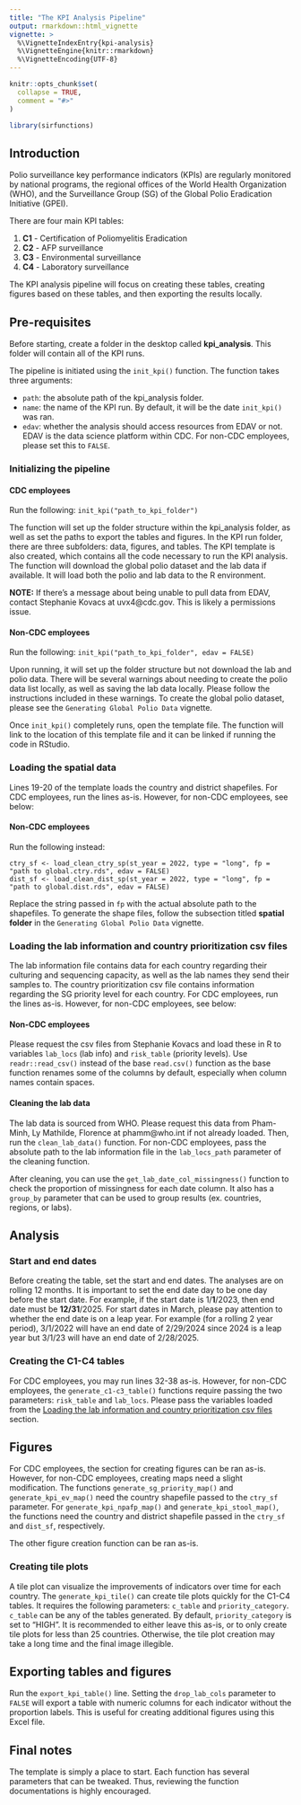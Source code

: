 ```yaml
---
title: "The KPI Analysis Pipeline"
output: rmarkdown::html_vignette
vignette: >
  %\VignetteIndexEntry{kpi-analysis}
  %\VignetteEngine{knitr::rmarkdown}
  %\VignetteEncoding{UTF-8}
---
```


```r
knitr::opts_chunk$set(
  collapse = TRUE,
  comment = "#>"
)
```

```r
library(sirfunctions)
```

## Introduction
Polio surveillance key performance indicators (KPIs) are regularly monitored by national programs, the regional offices of the World Health Organization (WHO), and the Surveillance Group (SG) of the Global Polio Eradication Initiative (GPEI).  

There are four main KPI tables: 

1. **C1** - Certification of Poliomyelitis Eradication
2. **C2** - AFP surveillance
3. **C3** - Environmental surveillance
4. **C4** - Laboratory surveillance

The KPI analysis pipeline will focus on creating these tables, creating figures based on these tables, and then exporting the results locally.

## Pre-requisites

Before starting, create a folder in the desktop called **kpi_analysis**. This folder will contain all of the KPI runs.

The pipeline is initiated using the `init_kpi()` function. The function takes three arguments:

- `path`: the absolute path of the kpi_analysis folder.
- `name`: the name of the KPI run. By default, it will be the date `init_kpi()` was ran.
- `edav`: whether the analysis should access resources from EDAV or not. EDAV is the data science platform within CDC. For non-CDC employees, please set this to `FALSE`.

### Initializing the pipeline

#### CDC employees
Run the following: `init_kpi("path_to_kpi_folder")`

The function will set up the folder structure within the kpi_analysis folder, as well as set the paths to export the tables and figures. In the KPI run folder, there are three subfolders: data, figures, and tables. The KPI template is also created, which contains all the code necessary to run the KPI analysis. The function will download the global polio dataset and the lab data if available. It will load both the polio and lab data to the R environment.

**NOTE:** If there's a message about being unable to pull data from EDAV, contact Stephanie Kovacs at uvx4@cdc.gov. This is likely a permissions issue.

#### Non-CDC employees
Run the following: `init_kpi("path_to_kpi_folder", edav = FALSE)`

Upon running, it will set up the folder structure but not download the lab and polio data. There will be several warnings about needing to create the polio data list locally, as well as saving the lab data locally. Please follow the instructions included in these warnings. To create the global polio dataset, please see the `Generating Global Polio Data` vignette.

Once `init_kpi()` completely runs, open the template file. The function will link to the location of this template file and it can be linked if running the code in RStudio.

### Loading the spatial data
Lines 19-20 of the template loads the country and district shapefiles. For CDC employees, run the lines as-is. However, for non-CDC employees, see below:

#### Non-CDC employees
Run the following instead: 

```
ctry_sf <- load_clean_ctry_sp(st_year = 2022, type = "long", fp = "path to global.ctry.rds", edav = FALSE)
dist_sf <- load_clean_dist_sp(st_year = 2022, type = "long", fp = "path to global.dist.rds", edav = FALSE)
```

Replace the string passed in `fp` with the actual absolute path to the shapefiles. To generate the shape files, follow the subsection titled **spatial folder** in the `Generating Global Polio Data` vignette.

### Loading the lab information and country prioritization csv files {#load-lab}
The lab information file contains data for each country regarding their culturing and sequencing capacity, as well as the lab names they send their samples to. The country prioritization csv file contains information regarding the SG priority level for each country. For CDC employees, run the lines as-is. However, for non-CDC employees, see below:

#### Non-CDC employees
Please request the csv files from Stephanie Kovacs and load these in R to variables `lab_locs` (lab info) and `risk_table` (priority levels). Use `readr::read_csv()` instead of the base `read.csv()` function as the base function renames some of the columns by default, especially when column names contain spaces. 

#### Cleaning the lab data

The lab data is sourced from WHO. Please request this data from Pham-Minh, Ly Mathilde, Florence at phamm@who.int if not already loaded. Then, run the `clean_lab_data()` function. For non-CDC employees, pass the absolute path to the lab information file in the `lab_locs_path` parameter of the cleaning function. 

After cleaning, you can use the `get_lab_date_col_missingness()` function to check the proportion of missingness for each date column. It also has a `group_by` parameter that can be used to group results (ex. countries, regions, or labs).

## Analysis

### Start and end dates
Before creating the table, set the start and end dates. The analyses are on rolling 12 months. It is important to set the end date day to be one day before the start date. For example, if the start date is 1/**1**/2023, then end date must be **12/31**/2025. For start dates in March, please pay attention to whether the end date is on a leap year. For example (for a rolling 2 year period), 3/1/2022 will have an end date of 2/29/2024 since 2024 is a leap year but 3/1/23 will have an end date of 2/28/2025.

### Creating the C1-C4 tables
For CDC employees, you may run lines 32-38 as-is. However, for non-CDC employees, the `generate_c1-c3_table()` functions require passing the two parameters: `risk_table` and `lab_locs`. Please pass the variables loaded from the [Loading the lab information and country prioritization csv files](#load-lab) section.

## Figures
For CDC employees, the section for creating figures can be ran as-is. However, for non-CDC employees, creating maps need a slight modification. The functions `generate_sg_priority_map()` and `generate_kpi_ev_map()` need the country shapefile passed to the `ctry_sf` parameter. For `generate_kpi_npafp_map()` and `generate_kpi_stool_map()`, the functions need the country and district shapefile passed in the `ctry_sf` and `dist_sf`, respectively. 

The other figure creation function can be ran as-is. 

### Creating tile plots
A tile plot can visualize the improvements of indicators over time for each country. The `generate_kpi_tile()` can create tile plots quickly for the C1-C4 tables. It requires the following parameters: `c_table` and `priority_category`. `c_table` can be any of the tables generated. By default, `priority_category` is set to "HIGH". It is recommended to either leave this as-is, or to only create tile plots for less than 25 countries. Otherwise, the tile plot creation may take a long time and the final image illegible. 

## Exporting tables and figures
Run the `export_kpi_table()` line. Setting the `drop_lab_cols` parameter to `FALSE` will export a table with numeric columns for each indicator without the proportion labels. This is useful for creating additional figures using this Excel file. 

## Final notes
The template is simply a place to start. Each function has several parameters that can be tweaked. Thus, reviewing the function documentations is highly encouraged.
